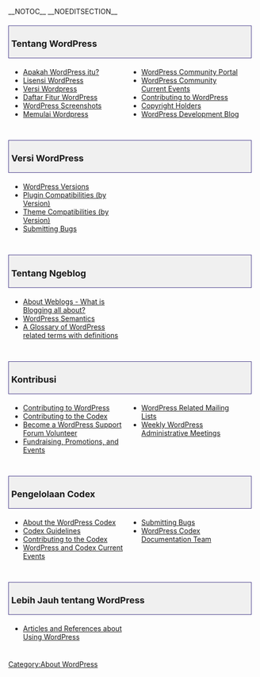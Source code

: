 {{Languages|
{{en|About WordPress}}
{{id|Tentang WordPress}}
{{pt-br|Sobre o WordPress}}
{{th|About WordPress}}
{{zh-tw|關於 WordPress}}
{{ko|About WordPress}}
}}

__NOTOC__ __NOEDITSECTION__
<div style="width:95%; font-size: 110%; text-decoration:none; padding: 0px 5px; margin: 20px 0px 5px; background-color: #f0f0f0; border: 1px solid darkslateblue">
===Tentang WordPress===
</div>
<div style="width: 45%; margin:0px 6px; float:left">
*[[WordPress|Apakah WordPress itu?]]
*[[License|Lisensi WordPress]]
*[[WordPress Versions|Versi Wordpress]]
*[[WordPress Features|Daftar Fitur WordPress]]
*[[WordPress Screenshots]]
*[[Getting Started with WordPress|Memulai Wordpress]]
</div>
<div style="width: 45%; margin:0px 6px; float:left; display: inline">
*[[Codex:Community_Portal|WordPress Community Portal]]
*[[Current_events|WordPress Community Current Events]]
*[[Contributing to WordPress]]
*[[Copyright Holders]]
* [http://wordpress.org/development/ WordPress Development Blog]
</div>
<div style="clear:both; height:10px">
</div>

<div style="width:95%; font-size: 110%; text-decoration:none; padding: 0px 5px; margin: 20px 0px 5px; background-color: #f0f0f0; border: 1px solid darkslateblue">
===Versi WordPress===
</div>
<div style="width: 45%; margin:0px 6px; float:left">
*[[WordPress Versions|WordPress Versions]]
*[[Plugins/Plugin_Compatibility|Plugin Compatibilities (by Version)]]
*[[Themes/Theme_Compatibility/|Theme Compatibilities (by Version)]]
*[[Submitting Bugs]]
</div>
<div style="clear:both; height:10px">
</div>

<div style="width:95%; font-size: 110%; text-decoration:none; padding: 0px 5px; margin: 20px 0px 5px; background-color: #f0f0f0; border: 1px solid darkslateblue">
===Tentang Ngeblog===
</div>
<div style="width: 45%; margin:0px 6px; float:left">
*[[Introduction to Blogging| About Weblogs - What is Blogging all about?]]
*[[WordPress Semantics]]
*[[Glossary| A Glossary of WordPress related terms with definitions]]
</div>
<div style="clear:both; height:10px">
</div>

<div style="width:95%; font-size: 110%; text-decoration:none; padding: 0px 5px; margin: 20px 0px 5px; background-color: #f0f0f0; border: 1px solid darkslateblue">
===Kontribusi===
</div>
<div style="width: 45%; margin:0px 6px; float:left">
*[[Contributing to WordPress]]
*[[Codex:Contributing|Contributing to the Codex]]
*[[Support_Forum_Volunteers|Become a WordPress Support Forum Volunteer]]
*[[Fundraising and Promotions|Fundraising, Promotions, and Events]]
</div>
<div style="width: 45%; margin:0px 6px; float:left; display: inline">
*[[Mailing_Lists| WordPress Related Mailing Lists]]
*[[IRC Meetups|Weekly WordPress Administrative Meetings]]
</div>
<div style="clear:both; height:10px">
</div>

<div style="width:95%; font-size: 110%; text-decoration:none; padding: 0px 5px; margin: 20px 0px 5px; background-color: #f0f0f0; border: 1px solid darkslateblue">
===Pengelolaan Codex===
</div>
<div style="width: 45%; margin:0px 6px; float:left">
* [[Codex:About|About the WordPress Codex]]
*[[Codex:Guidelines|Codex Guidelines]]
*[[Codex:Contributing|Contributing to the Codex]]
*[[Current events|WordPress and Codex Current Events]]
</div>
<div style="width: 45%; margin:0px 6px; float:left; display: inline">
*[[Submitting Bugs]]
*[[Documentation team|WordPress Codex Documentation Team]]
</div>
<div style="clear:both; height:10px">
</div>

<div style="width:95%; font-size: 110%; text-decoration:none; padding: 0px 5px; margin: 20px 0px 5px; background-color: #f0f0f0; border: 1px solid darkslateblue">
===Lebih Jauh tentang WordPress===
</div>
<div style="width: 45%; margin:0px 6px; float:left">
*[[Technical Articles|Articles and References about Using WordPress]]
</div>
<div style="clear:both; height:10px">
</div>

{{toclist}}

[[Category:About WordPress]]